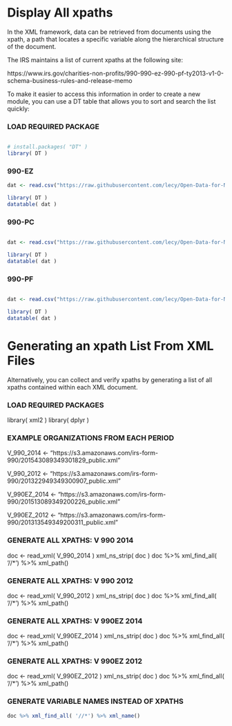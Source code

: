 
# Display All xpaths

In the XML framework, data can be retrieved from documents using the xpath, a path that locates a specific variable along the hierarchical structure of the document.

The IRS maintains a list of current xpaths at the following site:

https://www.irs.gov/charities-non-profits/990-990-ez-990-pf-ty2013-v1-0-schema-business-rules-and-release-memo

To make it easier to access this information in order to create a new module, you can use a DT table that allows you to sort and search the list quickly:


### LOAD REQUIRED PACKAGE

```R

# install.packages( "DT" )
library( DT )

```

### 990-EZ

```R
dat <- read.csv("https://raw.githubusercontent.com/lecy/Open-Data-for-Nonprofit-Research/master/Resources/R990EZ_2012_V2.2%20compared%20to%20R990EZ_2013_V1.0.csv", stringsAsFactors=F )

library( DT )
datatable( dat )

```


### 990-PC

```R

dat <- read.csv("https://raw.githubusercontent.com/lecy/Open-Data-for-Nonprofit-Research/master/Resources/R990_2012_V2.2%20compared%20to%20R990_2013_V1.0.csv", stringsAsFactors=F )

library( DT )
datatable( dat )

```


### 990-PF

```R

dat <- read.csv("https://raw.githubusercontent.com/lecy/Open-Data-for-Nonprofit-Research/master/Resources/R990PF_2012_V2.2%20compared%20to%20R990PF_2013_V1.0.csv", stringsAsFactors=F )

library( DT )
datatable( dat )

```


# Generating an xpath List From XML Files

Alternatively, you can collect and verify xpaths by generating a list of all xpaths contained within each XML document. 

### LOAD REQUIRED PACKAGES

library( xml2 )
library( dplyr )



### EXAMPLE ORGANIZATIONS FROM EACH PERIOD

V_990_2014 <- "https://s3.amazonaws.com/irs-form-990/201543089349301829_public.xml"

V_990_2012 <- "https://s3.amazonaws.com/irs-form-990/201322949349300907_public.xml"

V_990EZ_2014 <- "https://s3.amazonaws.com/irs-form-990/201513089349200226_public.xml"

V_990EZ_2012 <- "https://s3.amazonaws.com/irs-form-990/201313549349200311_public.xml"





### GENERATE ALL XPATHS: V 990 2014
doc <- read_xml( V_990_2014 )
xml_ns_strip( doc )
doc %>% xml_find_all( '//*') %>% xml_path()



### GENERATE ALL XPATHS: V 990 2012
doc <- read_xml( V_990_2012 )
xml_ns_strip( doc )
doc %>% xml_find_all( '//*') %>% xml_path()



### GENERATE ALL XPATHS: V 990EZ 2014
doc <- read_xml( V_990EZ_2014 )
xml_ns_strip( doc )
doc %>% xml_find_all( '//*') %>% xml_path()



### GENERATE ALL XPATHS: V 990EZ 2012
doc <- read_xml( V_990EZ_2012 )
xml_ns_strip( doc )
doc %>% xml_find_all( '//*') %>% xml_path()




### GENERATE VARIABLE NAMES INSTEAD OF XPATHS

```R
doc %>% xml_find_all( '//*') %>% xml_name()
```
